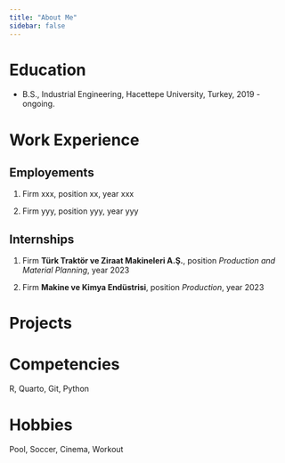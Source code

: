 ```yaml
---
title: "About Me"
sidebar: false 
---
```


# Education

-   B.S., Industrial Engineering, Hacettepe University, Turkey, 2019 - ongoing.

# Work Experience

## Employements

1.  Firm xxx, position xx, year xxx

2.  Firm yyy, position yyy, year yyy

## Internships

1.  Firm **Türk Traktör ve Ziraat Makineleri A.Ş.**, position *Production and Material Planning*, year 2023

2.  Firm **Makine ve Kimya Endüstrisi**, position *Production*, year 2023

# Projects

# Competencies

R, Quarto, Git, Python

# Hobbies

Pool, Soccer, Cinema, Workout
